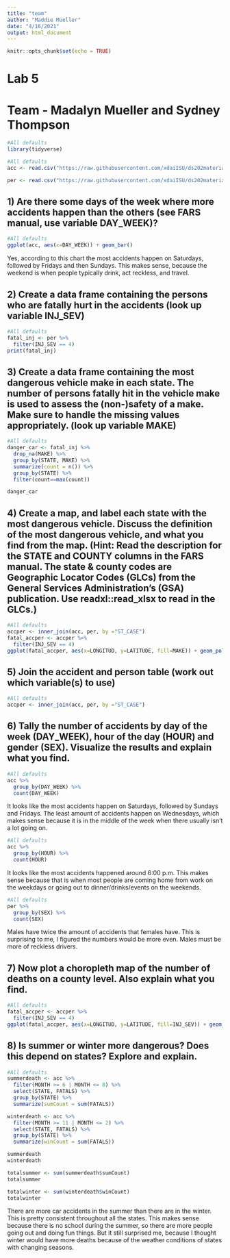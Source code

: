 ```yaml
---
title: "team"
author: "Maddie Mueller"
date: "4/16/2021"
output: html_document
---
```


```r
knitr::opts_chunk$set(echo = TRUE)
```

# Lab 5
# Team - Madalyn Mueller and Sydney Thompson

```r
#All defaults
library(tidyverse)
```

```r
#All defaults
acc <- read.csv("https://raw.githubusercontent.com/xdaiISU/ds202materials/master/hwlabs/fars2017/accident.csv", stringsAsFactors = FALSE)

per <- read.csv("https://raw.githubusercontent.com/xdaiISU/ds202materials/master/hwlabs/fars2017/person.csv", stringsAsFactors = FALSE)
```

## 1) Are there some days of the week where more accidents happen than the others (see FARS manual, use variable DAY_WEEK)?

```r
#All defaults
ggplot(acc, aes(x=DAY_WEEK)) + geom_bar()
```

Yes, according to this chart the most accidents happen on Saturdays, followed by Fridays and then Sundays. This makes sense, because the weekend is when people typically drink, act reckless, and travel.

## 2) Create a data frame containing the persons who are fatally hurt in the accidents (look up variable INJ_SEV)

```r
#All defaults
fatal_inj <- per %>%
  filter(INJ_SEV == 4)
print(fatal_inj)
```

## 3) Create a data frame containing the most dangerous vehicle make in each state. The number of persons fatally hit in the vehicle make is used to assess the (non-)safety of a make. Make sure to handle the missing values appropriately. (look up variable MAKE)


```r
#All defaults
danger_car <- fatal_inj %>%
  drop_na(MAKE) %>%
  group_by(STATE, MAKE) %>%
  summarize(count = n()) %>%
  group_by(STATE) %>%
  filter(count==max(count))

danger_car
```

## 4) Create a map, and label each state with the most dangerous vehicle. Discuss the definition of the most dangerous vehicle, and what you find from the map. (Hint: Read the description for the STATE and COUNTY columns in the FARS manual. The state & county codes are Geographic Locator Codes (GLCs) from the General Services Administration’s (GSA) publication. Use readxl::read_xlsx to read in the GLCs.)

```r
#All defaults
accper <- inner_join(acc, per, by ="ST_CASE")
fatal_accper <- accper %>%
  filter(INJ_SEV == 4)
ggplot(fatal_accper, aes(x=LONGITUD, y=LATITUDE, fill=MAKE)) + geom_polygon(aes(group=STATE.x))
```

## 5) Join the accident and person table (work out which variable(s) to use)

```r
#All defaults
accper <- inner_join(acc, per, by ="ST_CASE")
```

## 6) Tally the number of accidents by day of the week (DAY_WEEK), hour of the day (HOUR) and gender (SEX). Visualize the results and explain what you find.

```r
#All defaults
acc %>%
  group_by(DAY_WEEK) %>%
  count(DAY_WEEK)
```
It looks like the most accidents happen on Saturdays, followed by Sundays and Fridays. The least amount of accidents happen on Wednesdays, which makes sense because it is in the middle of the week when there usually isn't a lot going on.

```r
#All defaults
acc %>%
  group_by(HOUR) %>%
  count(HOUR)
```
It looks like the most accidents happened around 6:00 p.m. This makes sense because that is when most people are coming home from work on the weekdays or going out to dinner/drinks/events on the weekends.

```r
#All defaults
per %>%
  group_by(SEX) %>%
  count(SEX)
```
Males have twice the amount of accidents that females have. This is surprising to me, I figured the numbers would be more even. Males must be more of reckless drivers.

## 7) Now plot a choropleth map of the number of deaths on a county level. Also explain what you find.

```r
#All defaults
fatal_accper <- accper %>%
  filter(INJ_SEV == 4)
ggplot(fatal_accper, aes(x=LONGITUD, y=LATITUDE, fill=INJ_SEV)) + geom_polygon(aes(group=COUNTY.x))
```

## 8) Is summer or winter more dangerous? Does this depend on states? Explore and explain.

```r
#All defaults
summerdeath <- acc %>%
  filter(MONTH >= 6 | MONTH <= 8) %>%
  select(STATE, FATALS) %>%
  group_by(STATE) %>%
  summarize(sumCount = sum(FATALS))

winterdeath <- acc %>%
  filter(MONTH >= 11 | MONTH <= 2) %>%
  select(STATE, FATALS) %>%
  group_by(STATE) %>%
  summarize(winCount = sum(FATALS))

summerdeath
winterdeath

totalsummer <- sum(summerdeath$sumCount)
totalsummer

totalwinter <- sum(winterdeath$winCount)
totalwinter
```
There are more car accidents in the summer than there are in the winter. This is pretty consistent throughout all the states. This makes sense because there is no school during the summer, so there are more people going out and doing fun things. But it still surprised me, because I thought winter would have more deaths because of the weather conditions of states with changing seasons.
